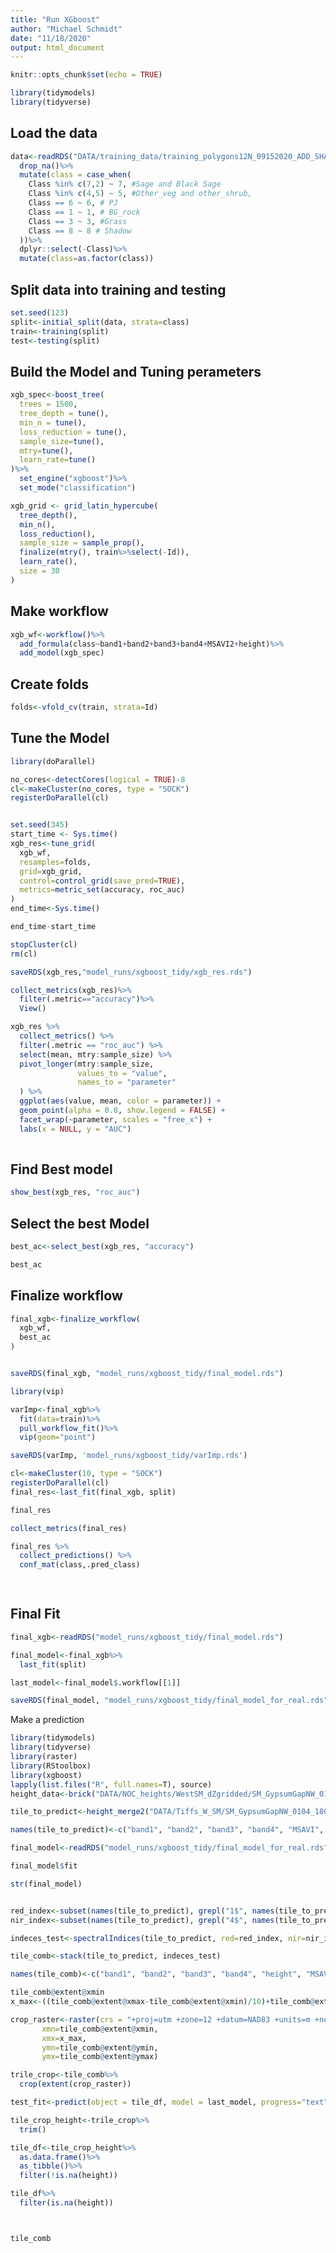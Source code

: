 ```yaml
---
title: "Run XGboost"
author: "Michael Schmidt"
date: "11/18/2020"
output: html_document
---
```


```r
knitr::opts_chunk$set(echo = TRUE)
```


```r
library(tidymodels)
library(tidyverse)
```

## Load the data
```r
data<-readRDS("DATA/training_data/training_polygons12N_09152020_ADD_SHADOW.rds")%>%
  drop_na()%>%
  mutate(class = case_when(
    Class %in% c(7,2) ~ 7, #Sage and Black Sage 
    Class %in% c(4,5) ~ 5, #Other_veg and other_shrub,
    Class == 6 ~ 6, # PJ
    Class == 1 ~ 1, # BG_rock
    Class == 3 ~ 3, #Grass
    Class == 8 ~ 8 # Shadow
  ))%>%
  dplyr::select(-Class)%>%
  mutate(class=as.factor(class))
```

## Split data into training and testing
```r
set.seed(123)
split<-initial_split(data, strata=class)
train<-training(split)
test<-testing(split)
```

## Build the Model and Tuning perameters
```r
xgb_spec<-boost_tree(
  trees = 1500,
  tree_depth = tune(),
  min_n = tune(),
  loss_reduction = tune(),
  sample_size=tune(),
  mtry=tune(),
  learn_rate=tune()
)%>%
  set_engine("xgboost")%>%
  set_mode("classification")

xgb_grid <- grid_latin_hypercube(
  tree_depth(),
  min_n(),
  loss_reduction(),
  sample_size = sample_prop(),
  finalize(mtry(), train%>%select(-Id)),
  learn_rate(),
  size = 30
)
```
## Make workflow
```r
xgb_wf<-workflow()%>%
  add_formula(class~band1+band2+band3+band4+MSAVI2+height)%>%
  add_model(xgb_spec)
```

## Create folds
```r
folds<-vfold_cv(train, strata=Id)
```

## Tune the Model
```r
library(doParallel)

no_cores<-detectCores(logical = TRUE)-8
cl<-makeCluster(no_cores, type = "SOCK")
registerDoParallel(cl)


set.seed(345)
start_time <- Sys.time()
xgb_res<-tune_grid(
  xgb_wf,
  resamples=folds,
  grid=xgb_grid,
  control=control_grid(save_pred=TRUE),
  metrics=metric_set(accuracy, roc_auc)
)
end_time<-Sys.time()

end_time-start_time

stopCluster(cl)
rm(cl)

saveRDS(xgb_res,"model_runs/xgboost_tidy/xgb_res.rds")
```

```r
collect_metrics(xgb_res)%>%
  filter(.metric=="accuracy")%>%
  View()

xgb_res %>%
  collect_metrics() %>%
  filter(.metric == "roc_auc") %>%
  select(mean, mtry:sample_size) %>%
  pivot_longer(mtry:sample_size,
               values_to = "value",
               names_to = "parameter"
  ) %>%
  ggplot(aes(value, mean, color = parameter)) +
  geom_point(alpha = 0.8, show.legend = FALSE) +
  facet_wrap(~parameter, scales = "free_x") +
  labs(x = NULL, y = "AUC")
  
```

## Find Best model
```r
show_best(xgb_res, "roc_auc")
```

## Select the best Model
```r
best_ac<-select_best(xgb_res, "accuracy")

best_ac
```

## Finalize workflow
```r
final_xgb<-finalize_workflow(
  xgb_wf,
  best_ac
)


saveRDS(final_xgb, "model_runs/xgboost_tidy/final_model.rds")

```

```r
library(vip)

varImp<-final_xgb%>%
  fit(data=train)%>%
  pull_workflow_fit()%>%
  vip(geom="point")

saveRDS(varImp, 'model_runs/xgboost_tidy/varImp.rds')
```

```r

cl<-makeCluster(10, type = "SOCK")
registerDoParallel(cl)
final_res<-last_fit(final_xgb, split)

final_res

collect_metrics(final_res)

final_res %>%
  collect_predictions() %>%
  conf_mat(class,.pred_class)

 
```

## Final Fit
```r
final_xgb<-readRDS("model_runs/xgboost_tidy/final_model.rds")

final_model<-final_xgb%>%
  last_fit(split)

last_model<-final_model$.workflow[[1]]

saveRDS(final_model, "model_runs/xgboost_tidy/final_model_for_real.rds")
```

Make a prediction
```r
library(tidymodels)
library(tidyverse)
library(raster)
library(RStoolbox)
library(xgboost)
lapply(list.files("R", full.names=T), source)
height_data<-brick("DATA/NOC_heights/WestSM_dZgridded/SM_GypsumGapNW_0104_180611_dz.tif")

tile_to_predict<-height_merge2("DATA/Tiffs_W_SM/SM_GypsumGapNW_0104_180611.tif", height_data)

names(tile_to_predict)<-c("band1", "band2", "band3", "band4", "MSAVI", "height")

final_model<-readRDS("model_runs/xgboost_tidy/final_model_for_real.rds")

final_model$fit

str(final_model)


red_index<-subset(names(tile_to_predict), grepl("1$", names(tile_to_predict)))
nir_index<-subset(names(tile_to_predict), grepl("4$", names(tile_to_predict)))

indeces_test<-spectralIndices(tile_to_predict, red=red_index, nir=nir_index, index="MSAVI2")

tile_comb<-stack(tile_to_predict, indeces_test)

names(tile_comb)<-c("band1", "band2", "band3", "band4", "height", "MSAVI2")

tile_comb@extent@xmin
x_max<-((tile_comb@extent@xmax-tile_comb@extent@xmin)/10)+tile_comb@extent@xmin

crop_raster<-raster(crs = "+proj=utm +zone=12 +datum=NAD83 +units=m +no_defs +ellps=GRS80 +towgs84=0,0,0",
       xmn=tile_comb@extent@xmin, 
       xmx=x_max, 
       ymn=tile_comb@extent@ymin, 
       ymx=tile_comb@extent@ymax)

trile_crop<-tile_comb%>%
  crop(extent(crop_raster))

test_fit<-predict(object = tile_df, model = last_model, progress="text")

tile_crop_height<-trile_crop%>%
  trim()

tile_df<-tile_crop_height%>%
  as.data.frame()%>%
  as_tibble()%>%
  filter(!is.na(height))

tile_df%>%
  filter(is.na(height))



tile_comb
```


